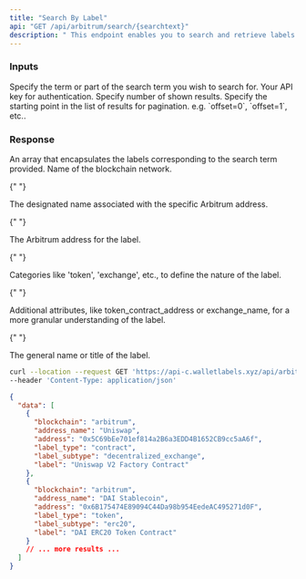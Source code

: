 ```yaml
---
title: "Search By Label"
api: "GET /api/arbitrum/search/{searchtext}"
description: " This endpoint enables you to search and retrieve labels by a given search term. It's particularly useful for finding specific Arbitrum accounts based on labels, types or subtypes."
---
```


### Inputs

<ParamField path="searchtext" type="string" required>
  Specify the term or part of the search term you wish to search for.
</ParamField>
<ParamField query="apikey" type="string" required>
  Your API key for authentication.
</ParamField>
<ParamField query="limit" type="string">
  Specify number of shown results.
</ParamField>
<ParamField query="offset" type="string">
  Specify the starting point in the list of results for pagination. 
  e.g. `offset=0`, `offset=1`, etc..
</ParamField>

### Response

<ResponseField name="data" type="array">
  An array that encapsulates the labels corresponding to the search term provided.

<Expandable title="Label Object">

<ResponseField name="blockchain" type="string">
  Name of the blockchain network.
</ResponseField>

{" "}

<ResponseField name="address_name" type="string">
  The designated name associated with the specific Arbitrum address.
</ResponseField>

{" "}

<ResponseField name="address" type="string">
  The Arbitrum address for the label.
</ResponseField>

{" "}

<ResponseField name="label_type" type="string">
  Categories like 'token', 'exchange', etc., to define the nature of the label.
</ResponseField>

{" "}

<ResponseField name="label_subtype" type="string">
  Additional attributes, like token_contract_address or exchange_name, for a
  more granular understanding of the label.
</ResponseField>

{" "}

<ResponseField name="label" type="string">
  The general name or title of the label.
</ResponseField>

  </Expandable>
</ResponseField>

<RequestExample>

```bash
curl --location --request GET 'https://api-c.walletlabels.xyz/api/arbitrum/search/Uniswap?apikey=demo-api-key-x-00000' \
--header 'Content-Type: application/json'

```

</RequestExample>

<ResponseExample>

```json
{
  "data": [
    {   
      "blockchain": "arbitrum",
      "address_name": "Uniswap",
      "address": "0x5C69bEe701ef814a2B6a3EDD4B1652CB9cc5aA6f",
      "label_type": "contract",
      "label_subtype": "decentralized_exchange",
      "label": "Uniswap V2 Factory Contract"
    },
    {  
      "blockchain": "arbitrum",
      "address_name": "DAI Stablecoin",
      "address": "0x6B175474E89094C44Da98b954EedeAC495271d0F",
      "label_type": "token",
      "label_subtype": "erc20",
      "label": "DAI ERC20 Token Contract"
    }
    // ... more results ...
  ]
}
```

</ResponseExample>
